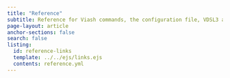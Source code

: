 ```yaml
---
title: "Reference"
subtitle: Reference for Viash commands, the configuration file, VDSL3 and the installer. See the [user guide](../guide/index.qmd) for more in-depth documentation. 
page-layout: article
anchor-sections: false
search: false
listing:
  id: reference-links
  template: ../../ejs/links.ejs
  contents: reference.yml
---
```


::: {#reference-links .column-screen-inset-right style="max-width: 850px;"}
:::
